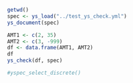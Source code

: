 ```r
getwd()
spec <- ys_load("../test_ys_check.yml")
ys_document(spec)

AMT1 <- c(2, 35)
AMT2 <- c(3, -999)
df <- data.frame(AMT1, AMT2)
df
ys_check(df, spec)

#yspec_select_discrete()
```

